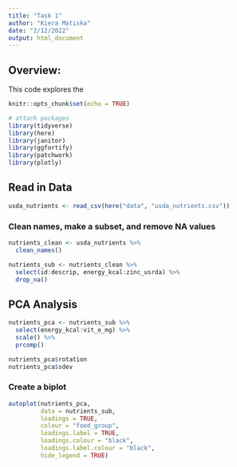 ```yaml
---
title: "Task 1"
author: "Kiera Matiska"
date: "2/12/2022"
output: html_document
---
```


## Overview:

This code explores the 

```r
knitr::opts_chunk$set(echo = TRUE)

# attach packages
library(tidyverse)
library(here)
library(janitor)
library(ggfortify)
library(patchwork)
library(plotly)
```

## Read in Data

```r
usda_nutrients <- read_csv(here("data", "usda_nutrients.csv"))
```

### Clean names, make a subset, and remove NA values

```r
nutrients_clean <- usda_nutrients %>% 
  clean_names()

nutrients_sub <- nutrients_clean %>% 
  select(id:descrip, energy_kcal:zinc_usrda) %>% 
  drop_na()
```

## PCA Analysis

```r
nutrients_pca <- nutrients_sub %>% 
  select(energy_kcal:vit_e_mg) %>% 
  scale() %>% 
  prcomp()

nutrients_pca$rotation
nutrients_pca$sdev
```

### Create a biplot

```r
autoplot(nutrients_pca,
         data = nutrients_sub,
         loadings = TRUE,
         colour = "food_group",
         loadings.label = TRUE,
         loadings.colour = "black",
         loadings.label.colour = "black",
         hide_legend = TRUE)
```












